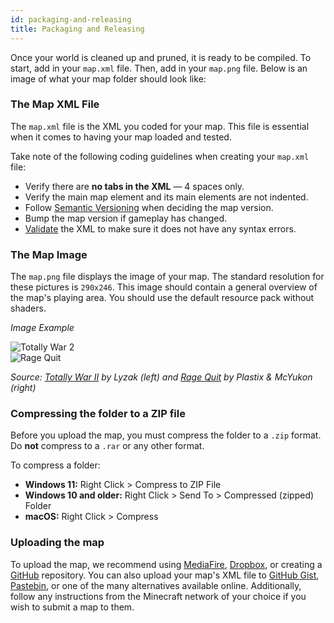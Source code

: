 ```yaml
---
id: packaging-and-releasing
title: Packaging and Releasing
---
```



Once your world is cleaned up and pruned, it is ready to be compiled.
To start, add in your `map.xml` file. Then, add in your `map.png` file.
Below is an image of what your map folder should look like:

<div className="text--center">
  <ImageSwitcher alt="A screenshot of a sample map folder. It shows the following files in order: 'level.dat', 'map.png', 'map.xml', and a folder titled 'region'."
    lightImageSrc="/img/guides/compiled-folder.png"
    darkImageSrc="/img/guides/compiled-folder-dark.png"
  />
</div>

### The Map XML File

The `map.xml` file is the XML you coded for your map.
This file is essential when it comes to having your map loaded and tested.

Take note of the following coding guidelines when creating your `map.xml` file:

- Verify there are **no tabs in the XML** &#8212; 4 spaces only.
- Verify the main map element and its main elements are not indented.
- Follow [Semantic Versioning](https://semver.org) when deciding the map version.
- Bump the map version if gameplay has changed.
- [Validate](https://www.w3schools.com/xml/xml_validator.asp) the XML to make sure it does not have any syntax errors.

### The Map Image

The `map.png` file displays the image of your map.
The standard resolution for these pictures is `290x246`.
This image should contain a general overview of the map's playing area.
You should use the default resource pack without shaders.

_Image Example_

<div className="text--center row">
  <div className="col">
    <img src="/img/guides/totally-war-2.png" alt="Totally War 2" title="Totally War 2"/>
  </div>
  <div className="col">
    <img src="/img/guides/rage-quit.png" alt="Rage Quit" title="Rage Quit"/>
  </div>
</div>

_Source: [Totally War II](https://github.com/MCResourcePile/overcast-maps/tree/master/maps/totally_war_ii) by Lyzak (left) and [Rage Quit](https://github.com/MCResourcePile/overcast-maps/tree/master/maps/rage_quit) by Plastix & McYukon (right)_

### Compressing the folder to a ZIP file

Before you upload the map, you must compress the folder to a `.zip` format.
Do **not** compress to a `.rar` or any other format.

To compress a folder:

- **Windows 11:** Right Click > Compress to ZIP File
- **Windows 10 and older:** Right Click > Send To > Compressed (zipped) Folder
- **macOS:** Right Click > Compress

### Uploading the map

To upload the map, we recommend using [MediaFire](https://www.mediafire.com/), [Dropbox](https://www.dropbox.com/), or creating a [GitHub](https://github.com/) repository.
You can also upload your map's XML file to [GitHub Gist](https://gist.github.com/), [Pastebin](https://pastebin.com/), or one of the many alternatives available online.
Additionally, follow any instructions from the Minecraft network of your choice if you wish to submit a map to them.
